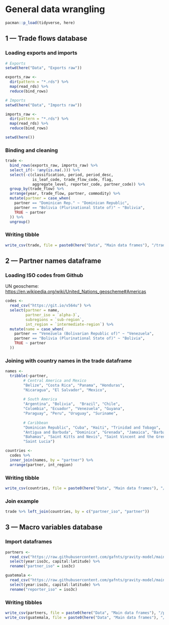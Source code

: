 # General data wrangling

```r
pacman::p_load(tidyverse, here)
```

## 1 --- Trade flows database

### Loading exports and imports

```r
# Exports
setwd(here("Data", "Exports raw"))

exports_raw <- 
  dir(pattern = "*.rds") %>% 
  map(read_rds) %>% 
  reduce(bind_rows)

# Imports
setwd(here("Data", "Imports raw"))

imports_raw <-
  dir(pattern = "*.rds") %>%
  map(read_rds) %>%
  reduce(bind_rows)

setwd(here())
```

### Binding and cleaning

```r
trade <- 
  bind_rows(exports_raw, imports_raw) %>% 
  select_if(~ !any(is.na(.))) %>% 
  select(-c(classification, period, period_desc, 
            is_leaf_code, trade_flow_code, flag, 
            aggregate_level, reporter_code, partner_code)) %>% 
  group_by(trade_flow) %>% 
  arrange(year, trade_flow, partner, commodity) %>% 
  mutate(partner = case_when(
    partner == "Dominican Rep." ~ "Dominican Republic",
    partner == "Bolivia (Plurinational State of)" ~ "Bolivia",
    TRUE ~ partner
  )) %>% 
  ungroup()
```

### Writing tibble

```r
write_csv(trade, file = paste0(here("Data", "Main data frames"), "/trade_flows.csv"))
```

## 2 --- Partner names dataframe

### Loading ISO codes from Github

UN geoscheme: <https://en.wikipedia.org/wiki/United_Nations_geoscheme#Americas>

```r
codes <-
  read_csv("https://git.io/v564u") %>%
  select(partner = name,
         partner_iso = `alpha-3`,
         subregions = `sub-region`,
         int_region = `intermediate-region`) %>% 
  mutate(name = case_when(
    partner == "Venezuela (Bolivarian Republic of)" ~ "Venezuela", 
    partner == "Bolivia (Plurinational State of)" ~ "Bolivia",
    TRUE ~ partner 
  ))
```

### Joining with country names in the trade dataframe

```r
names <- 
  tribble(~partner,
        # Central America and Mexico
        "Belize", "Costa Rica", "Panama", "Honduras",
        "Nicaragua", "El Salvador", "Mexico",
        
        # South America
        "Argentina", "Bolivia",  "Brazil", "Chile",
        "Colombia", "Ecuador", "Venezuela", "Guyana",
        "Paraguay", "Peru", "Uruguay", "Suriname",
        
        # Caribbean
        "Dominican Republic", "Cuba", "Haiti", "Trinidad and Tobago",
        "Antigua and Barbuda", "Dominica", "Grenada", "Jamaica", "Barbados",
        "Bahamas", "Saint Kitts and Nevis", "Saint Vincent and the Grenadines", 
        "Saint Lucia")

countries <- 
  codes %>% 
  inner_join(names, by = "partner") %>% 
  arrange(partner, int_region)
```

### Writing tibble

```r
write_csv(countries, file = paste0(here("Data", "Main data frames"), "/partners_names.csv"))
```

### Join example

```r
trade %>% left_join(countries, by = c("partner_iso", "partner"))
```

## 3 --- Macro variables database

### Import dataframes

```r
partners <- 
  read_csv("https://raw.githubusercontent.com/gafnts/gravity-model/main/Data/World%20Bank%20raw/partners_wdi.csv") %>% 
  select(year:iso3c, capital:latitude) %>% 
  rename("partner_iso" = iso3c)
```

```r
guatemala <- 
  read_csv("https://raw.githubusercontent.com/gafnts/gravity-model/main/Data/World%20Bank%20raw/guatemala_wdi.csv") %>% 
  select(year:iso3c, capital:latitude) %>% 
  rename("reporter_iso" = iso3c)
```

### Writing tibbles

```r
write_csv(partners, file = paste0(here("Data", "Main data frames"), "/partners_macro.csv"))
write_csv(guatemala, file = paste0(here("Data", "Main data frames"), "/gtm_macro.csv"))
```
